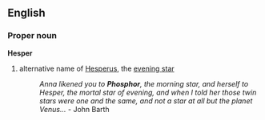 ==English==
===Proper noun===
'''Hesper'''
# alternative name of [[Hesperus]], the [[evening star]]
#:''Anna likened you to '''Phosphor''', the morning star, and herself to Hesper, the mortal star of evening, and when I told her those twin stars were one and the same, and not a star at all but the planet Venus...'' - John Barth
